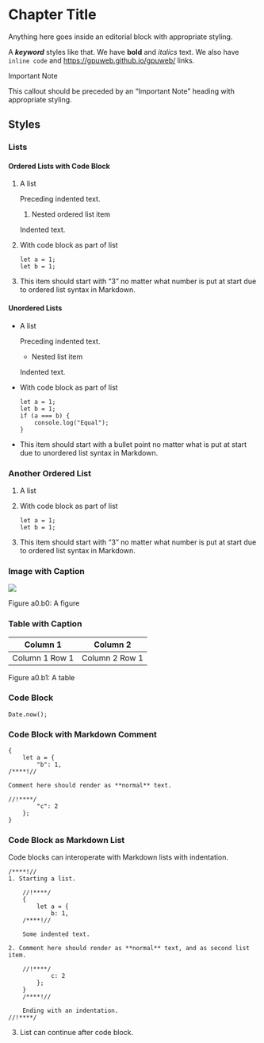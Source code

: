 # Chapter Title

<div custom-style="SP - Editorial">
Anything here goes inside an editorial block with appropriate styling.
</div>

A **_keyword_** styles like that. We have **bold** and _italics_ text. We also have `inline code` and [https://gpuweb.github.io/gpuweb/](https://gpuweb.github.io/gpuweb/) links.

<div custom-style="P - Callout Heading">
Important Note
</div>
<div custom-style="P - Callout">
This callout should be preceded by an "Important Note" heading with appropriate styling.
</div>

## Styles

### Lists

#### Ordered Lists with Code Block

1. A list

    Preceding indented text.
    
    1. Nested ordered list item

    Indented text.

2. With code block as part of list

    ```
    let a = 1;
    let b = 1;
    ```

3. This item should start with "3" no matter what number is put at start due to ordered list syntax in Markdown.

#### Unordered Lists

* A list

    Preceding indented text.
    
    * Nested list item

    Indented text.

* With code block as part of list

    ```
    let a = 1;
    let b = 1;
    if (a === b) {
        console.log("Equal");
    }
    ```
* This item should start with a bullet point no matter what is put at start due to unordered list syntax in Markdown.

### Another Ordered List

1. A list
2. With code block as part of list

    ```
    let a = 1;
    let b = 1;
    ```
3. This item should start with "3" no matter what number is put at start due to ordered list syntax in Markdown.

### Image with Caption

![](https://raw.githubusercontent.com/gpuweb/gpuweb/main/logo/webgpu.png)

<!-- Local images also work -->

<div custom-style="IMG - Caption">
Figure a0.b0: A figure
</div>

### Table with Caption

| Column 1 | Column 2 |
|-|-|
| Column 1 Row 1 | Column 2 Row 1 |

<div custom-style="IMG - Caption">
Figure a0.b1: A table
</div>

### Code Block

```ojs
Date.now();
```

### Code Block with Markdown Comment

```ojs
{
    let a = {
        "b": 1,
/****!//

Comment here should render as **normal** text.

//!****/
        "c": 2
    };
}
```

### Code Block as Markdown List

Code blocks can interoperate with Markdown lists with indentation.

```ojs
/****!//
1. Starting a list.

    //!****/
    {
        let a = {
            b: 1,
    /****!//

    Some indented text.

2. Comment here should render as **normal** text, and as second list item.

    //!****/
            c: 2
        };
    }
    /****!//

    Ending with an indentation.
//!****/
```

3. List can continue after code block.

